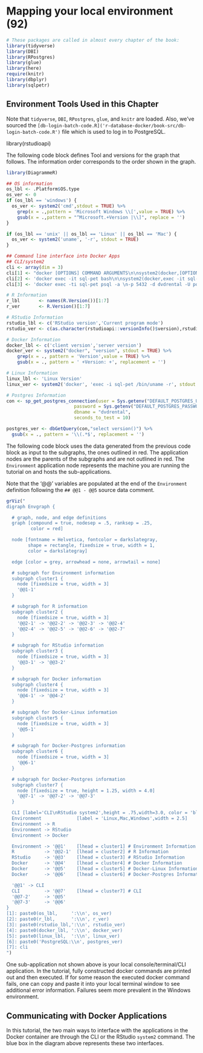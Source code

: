 # Mapping your local environment (92)

```r
# These packages are called in almost every chapter of the book:
library(tidyverse)
library(DBI)
library(RPostgres)
library(glue)
library(here)
require(knitr)
library(dbplyr)
library(sqlpetr)
```

## Environment Tools Used in this Chapter
Note that `tidyverse`, `DBI`, `RPostgres`, `glue`, and `knitr` are loaded.  Also, we've sourced the `[db-login-batch-code.R]('r-database-docker/book-src/db-login-batch-code.R')` file which is used to log in to PostgreSQL.

library(rstudioapi)

The following code block defines Tool and versions for the graph that follows.  The information order corresponds to the order shown in the graph.

```r
library(DiagrammeR)

## OS information
os_lbl <- .Platform$OS.type
os_ver <- 0
if (os_lbl == 'windows') {
  os_ver <- system2('cmd',stdout = TRUE) %>%
    grep(x = .,pattern = 'Microsoft Windows \\[',value = TRUE) %>%
    gsub(x = .,pattern = "^Microsoft.+Version |\\]", replace = '')
}

if (os_lbl == 'unix' || os_lbl == 'Linux' || os_lbl == 'Mac') {
  os_ver <- system2('uname', '-r', stdout = TRUE)
}

## Command line interface into Docker Apps
## CLI/system2
cli <- array(dim = 3)
cli[1] <- "docker [OPTIONS] COMMAND ARGUMENTS\n\nsystem2(docker,[OPTIONS,]\n, COMMAND,ARGUMENTS)"
cli[2] <- 'docker exec -it sql-pet bash\n\nsystem2(docker,exec -it sql-pet bash)' 
cli[3] <- 'docker exec -ti sql-pet psql -a \n-p 5432 -d dvdrental -U postgres\n\nsystem2(docker,exec -ti sql-pet psql -a \n-p 5432 -d dvdrental -U postgres)'

# R Information
r_lbl       <- names(R.Version())[1:7]
r_ver       <- R.Version()[1:7]

# RStudio Information
rstudio_lbl <- c('RStudio version','Current program mode')
rstudio_ver <- c(as.character(rstudioapi::versionInfo()$version),rstudioapi::versionInfo()$mode)

# Docker Information
docker_lbl <- c('client version','server version')
docker_ver <- system2("docker", "version", stdout = TRUE) %>% 
    grep(x = ., pattern = 'Version',value = TRUE) %>%
    gsub(x = ., pattern = ' +Version: +', replacement = '')

# Linux Information
linux_lbl <- 'Linux Version'
linux_ver <- system2('docker', 'exec -i sql-pet /bin/uname -r', stdout = TRUE)

# Postgres Information
con <- sp_get_postgres_connection(user = Sys.getenv("DEFAULT_POSTGRES_USER_NAME"),
                         password = Sys.getenv("DEFAULT_POSTGRES_PASSWORD"),
                         dbname = "dvdrental",
                         seconds_to_test = 10)

postgres_ver <- dbGetQuery(con,"select version()") %>%
  gsub(x = ., pattern = '\\(.*$', replacement = '')

```

The following code block uses the data generated from the previous code block as input to the subgraphs, the ones outlined in red.  The application nodes are the parents of the subgraphs and are not outlined in red.  The `Environment` application node represents the machine you are running the tutorial on and hosts the sub-applications.  

Note that the '@@' variables are populated at the end of the `Environment` definition following the `## @@1 - @@5` source data comment.


```r
grViz("
digraph Envgraph {

  # graph, node, and edge definitions
  graph [compound = true, nodesep = .5, ranksep = .25,
         color = red]

  node [fontname = Helvetica, fontcolor = darkslategray,
        shape = rectangle, fixedsize = true, width = 1,
        color = darkslategray]

  edge [color = grey, arrowhead = none, arrowtail = none]

  # subgraph for Environment information
  subgraph cluster1 {
    node [fixedsize = true, width = 3]
    '@@1-1' 
  }

  # subgraph for R information
  subgraph cluster2 {
    node [fixedsize = true, width = 3]
    '@@2-1' -> '@@2-2' -> '@@2-3' -> '@@2-4'
    '@@2-4' -> '@@2-5' -> '@@2-6' -> '@@2-7'
  }

  # subgraph for RStudio information
  subgraph cluster3 {
    node [fixedsize = true, width = 3]
    '@@3-1' -> '@@3-2'
  }

  # subgraph for Docker information
  subgraph cluster4 {
    node [fixedsize = true, width = 3]
    '@@4-1' -> '@@4-2'
  }

  # subgraph for Docker-Linux information
  subgraph cluster5 {
    node [fixedsize = true, width = 3]
    '@@5-1' 
  }

  # subgraph for Docker-Postgres information
  subgraph cluster6 {
    node [fixedsize = true, width = 3]
    '@@6-1' 
  }

  # subgraph for Docker-Postgres information
  subgraph cluster7 {
    node [fixedsize = true, height = 1.25, width = 4.0]
    '@@7-1' -> '@@7-2' -> '@@7-3'
  }

  CLI [label='CLI\nRStudio system2',height = .75,width=3.0, color = 'blue' ]
  Environment             [label = 'Linux,Mac,Windows',width = 2.5]
  Environment -> R
  Environment -> RStudio
  Environment -> Docker

  Environment -> '@@1'    [lhead = cluster1] # Environment Information
  R           -> '@@2-1'  [lhead = cluster2] # R Information
  RStudio     -> '@@3'    [lhead = cluster3] # RStudio Information
  Docker      -> '@@4'    [lhead = cluster4] # Docker Information
  Docker      -> '@@5'    [lhead = cluster5] # Docker-Linux Information
  Docker      -> '@@6'    [lhead = cluster6] # Docker-Postgres Information

  '@@1' -> CLI
  CLI         -> '@@7'    [lhead = cluster7] # CLI 
  '@@7-2'     -> '@@5'
  '@@7-3'     -> '@@6'
}
[1]: paste0(os_lbl,     ':\\n', os_ver)
[2]: paste0(r_lbl,      ':\\n', r_ver)
[3]: paste0(rstudio_lbl,':\\n', rstudio_ver)
[4]: paste0(docker_lbl, ':\\n', docker_ver)
[5]: paste0(linux_lbl,  ':\\n', linux_ver)
[6]: paste0('PostgreSQL:\\n', postgres_ver)
[7]: cli
")
```

One sub-application not shown above is your local console/terminal/CLI application.  In the tutorial, fully constructed docker commands are printed out and then executed.  If for some reason the executed docker command fails, one can copy and paste it into your local terminal window to see additional error information.  Failures seem more prevalent in the Windows environment.

## Communicating with Docker Applications

In this tutorial, the two main ways to interface with the applications in the Docker container are through the CLI or the RStudio `system2` command.  The blue box in the diagram above represents these two interfaces.  
